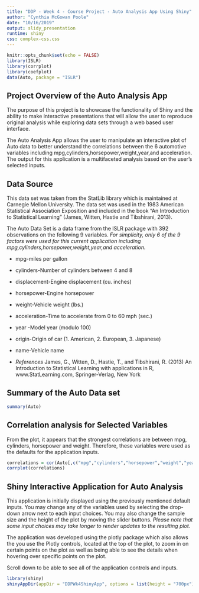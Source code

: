 ```yaml
---
title: "DDP - Week 4 - Course Project - Auto Analysis App Using Shiny"
author: "Cynthia McGowan Poole"
date: "10/16/2019"
output: slidy_presentation
runtime: shiny
css: complex-css.css
---
```


```r
knitr::opts_chunk$set(echo = FALSE)
library(ISLR)
library(corrplot)
library(coefplot)
data(Auto, package = "ISLR")
```

## Project Overview of the Auto Analysis App

The purpose of this project is to showcase the functionality of Shiny and the ability to make interactive presentations that will allow the user to reproduce original analysis while exploring data sets through a web based user interface. 

The Auto Analysis App allows the user to manipulate an interactive plot of Auto data to better understand the correlations between the 6 automotive variables including mpg,cylinders,horsepower,weight,year,and acceleration. The output for this application is a multifaceted analysis based on the user's selected inputs. 

## Data Source

This data set was taken from the StatLib library which is maintained at Carnegie Mellon University. The data set was used in the 1983 American Statistical Association Exposition and included in the book "An Introduction to Statistical Learning" (James, Witten, Hastie and Tibshirani, 2013).  

The Auto Data Set is a data frame from the ISLR package with 392 observations on the following 9 variables. *For simplicity, only 6 of the 9 factors were used for this current application including mpg,cylinders,horsepower,weight,year,and acceleration.* 

 - mpg-miles per gallon
 - cylinders-Number of cylinders between 4 and 8
 - displacement-Engine displacement (cu. inches)
 - horsepower-Engine horsepower
 - weight-Vehicle weight (lbs.)
 - acceleration-Time to accelerate from 0 to 60 mph (sec.)
 - year -Model year (modulo 100)
 - origin-Origin of car (1. American, 2. European, 3. Japanese)
 - name-Vehicle name


 - *References*
James, G., Witten, D., Hastie, T., and Tibshirani, R. (2013) An Introduction to Statistical Learning with applications in R, www.StatLearning.com, Springer-Verlag, New York

## Summary of the Auto Data set

```r
summary(Auto)
```


## Correlation analysis for Selected Variables

From the plot, it appears that the strongest correlations are between mpg, cylinders, horsepower and weight. Therefore, these variables were used as the defaults for the application inputs. 

```r
correlations = cor(Auto[,c("mpg","cylinders","horsepower","weight","year","acceleration")])
corrplot(correlations)
```

## Shiny Interactive Application for Auto Analysis 

This application is initially displayed using the previously mentioned default inputs. You may change any of the variables used by selecting the drop-down arrow next to each input choices. You may also change the sample size and the height of the plot by moving the slider buttons. *Please note that some input choices may take longer to render updates to the resulting plot.* 

The application was developed using the plotly package which also allows the you use the Plotly controls, located at the top of the plot, to zoom in on certain points on the plot as well as being able to see the details when hovering over specific points on the plot. 

Scroll down to be able to see all of the application controls and inputs. 
```r
library(shiny)
shinyAppDir(appDir = "DDPWk4ShinyApp", options = list(height = "700px"))
```
